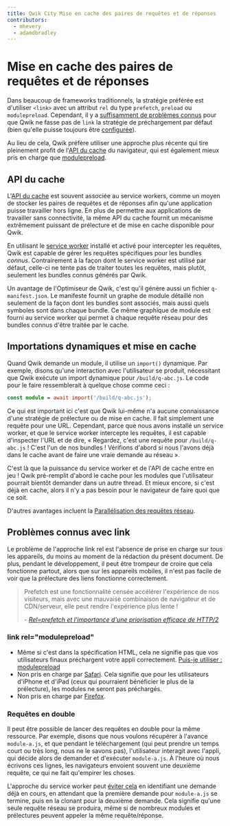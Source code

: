 ```yaml
---
title: Qwik City Mise en cache des paires de requêtes et de réponses
contributors:
  - mhevery
  - adamdbradley
---
```


# Mise en cache des paires de requêtes et de réponses

Dans beaucoup de frameworks traditionnels, la stratégie préférée est d'utiliser `<link>` avec un attribut `rel` du type `prefetch`, `preload` ou `modulepreload`. Cependant, il y a [suffisamment de problèmes connus](#known-issues-with-link) pour que Qwik ne fasse pas de `link` la stratégie de préchargement par défaut (bien qu'elle puisse toujours être [configurée](../../../docs/advanced/prefetching/index.mdx)).

Au lieu de cela, Qwik préfère utiliser une approche plus récente qui tire pleinement profit de l'[API du cache](https://developer.mozilla.org/fr/docs/Web/API/Cache) du navigateur, qui est également mieux pris en charge que [modulepreload](#known-issues-with-link).

## API du cache

L'[API du cache](https://developer.mozilla.org/fr/docs/Web/API/Cache) est souvent associée au service workers, comme un moyen de stocker les paires de requêtes et de réponses afin qu'une application puisse travailler hors ligne. En plus de permettre aux applications de travailler sans connectivité, la même API du cache fournit un mécanisme extrêmement puissant de prélecture et de mise en cache disponible pour Qwik.

En utilisant le [service worker](../service-worker-prefetching/index.mdx) installé et activé pour intercepter les requêtes, Qwik est capable de gérer les requêtes spécifiques pour les bundles _connus_. Contrairement à la façon dont le service worker est utilisé par défaut, celle-ci ne tente pas de traiter toutes les requêtes, mais plutôt, seulement les bundles connus générés par Qwik.

Un avantage de l'Optimiseur de Qwik, c'est qu'il génère aussi un fichier `q-manifest.json`. Le manifeste fournit un graphe de module détaillé non seulement de la façon dont les bundles sont associés, mais aussi quels symboles sont dans chaque bundle. Ce même graphique de module est fourni au service worker qui permet à chaque requête réseau pour des bundles connus d'être traitée par le cache.

## Importations dynamiques et mise en cache

Quand Qwik demande un module, il utilise un `import()` dynamique. Par exemple, disons qu'une interaction avec l'utilisateur se produit, nécessitant que Qwik exécute un import dynamique pour `/build/q-abc.js`. Le code pour le faire ressemblerait à quelque chose comme ceci :

```ts
const module = await import('/build/q-abc.js');
```

Ce qui est important ici c'est que Qwik lui-même n'a aucune connaissance d'une stratégie de prélecture ou de mise en cache. Il fait simplement une requête pour une URL. Cependant, parce que nous avons installé un service worker, et que le service worker intercepte les requêtes, il est capable d'inspecter l'URL et de dire, « Regardez, c'est une requête pour `/build/q-abc.js` ! C'est l'un de nos bundles ! Vérifions d'abord si nous l'avons déjà dans le cache avant de faire une vraie demande au réseau ».

C'est là que la puissance du service worker et de l'API de cache entre en jeu ! Qwik pré-remplit d'abord le cache pour les modules que l'utilisateur pourrait bientôt demander dans un autre thread. Et mieux encore, si c'est déjà en cache, alors il n'y a pas besoin pour le navigateur de faire quoi que ce soit.

D'autres avantages incluent la [Parallélisation des requêtes réseau](../parallelizing-network-requests/index.mdx).

## Problèmes connus avec link

Le problème de l'approche link rel est l'absence de prise en charge sur _tous_ les appareils, du moins au moment de la rédaction du présent document. De plus, pendant le développement, il peut être trompeur de croire que cela fonctionne partout, alors que sur les appareils mobiles, il n'est pas facile de voir que la prélecture des liens fonctionne correctement.

> Prefetch est une fonctionnalité censée accélérer l'expérience de nos visiteurs, mais avec une mauvaise combinaison de navigateur et de CDN/serveur, elle peut rendre l'expérience plus lente !
>
> \- <cite><a href="https://andydavies.me/blog/2020/07/08/rel-equals-prefetch-and-the-importance-of-effective-http-slash-2-prioritisation/">Rel=prefetch et l'importance d'une priorisation efficace de HTTP/2</a></cite>

### link rel="modulepreload"

- Même si c'est dans la spécification HTML, cela ne signifie pas que vos utilisateurs finaux préchargent votre appli correctement. [Puis-je utiliser : modulepreload](https://caniuse.com/link-rel-modulepreload)
- Non pris en charge par [Safari](https://bugs.webkit.org/show_bug.cgi?id=180574). Cela signifie que pour les utilisateurs d'iPhone et d'iPad (ceux qui pourraient bénéficier le plus de la prélecture), les modules ne seront pas préchargés.
- Non pris en charge par [Firefox](https://bugzilla.mozilla.org/show_bug.cgi?id=1425310).

### Requêtes en double

Il peut être possible de lancer des requêtes en double pour la même ressource. Par exemple, disons que nous voulons récupérer à l'avance `module-a.js`, et que pendant le téléchargement (qui peut prendre un temps court ou très long, nous ne le savons pas), l'utilisateur interagit avec l'appli, qui décide alors de demander et d'exécuter `module-a.js`. À l'heure où nous écrivons ces lignes, les navigateurs envoient souvent une deuxième requête, ce qui ne fait qu'empirer les choses.

L'approche du service worker peut [éviter cela](../parallelizing-network-requests/index.mdx) en identifiant une demande déjà en cours, en attendant que la première demande pour `module-a.js` se termine, puis en la clonant pour la deuxième demande. Cela signifie qu'une seule requête réseau se produira, même si de nombreux modules et prélectures peuvent appeler la même requête/réponse.
